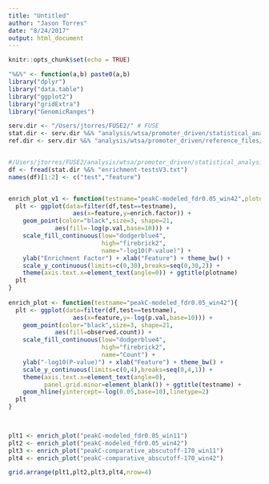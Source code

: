 ```yaml
---
title: "Untitled"
author: "Jason Torres"
date: "8/24/2017"
output: html_document
---
```


```r
knitr::opts_chunk$set(echo = TRUE)
```



```r

"%&%" <- function(a,b) paste0(a,b)
library("dplyr")
library("data.table")
library("ggplot2")
library("gridExtra")
library("GenomicRanges")

serv.dir <- "/Users/jtorres/FUSE2/" # FUSE
stat.dir <- serv.dir %&% "analysis/wtsa/promoter_driven/statistical_analysis/" #"projects/wtsa/promoter_driven/statistical_analysis/"
ref.dir <- serv.dir %&% "analysis/wtsa/promoter_driven/reference_files/" # "projects/wtsa/promoter_driven/reference_files/"



```


```r

#/Users/jtorres/FUSE2/analysis/wtsa/promoter_driven/statistical_analysis/enrichment-testsV3.txt 
df <- fread(stat.dir %&% "enrichment-testsV3.txt")
names(df)[1:2] <- c("test","feature")


enrich_plot_v1 <- function(testname="peakC-modeled_fdr0.05_win42",plotname="test"){
  plt <- ggplot(data=filter(df,test==testname),
                  aes(x=feature,y=enrich.factor)) + 
    geom_point(color="black",size=3, shape=21, 
             aes(fill=-log(p.val,base=10))) +
    scale_fill_continuous(low="dodgerblue4",
                          high="firebrick2",
                          name="-log10(P-value)") + 
    ylab("Enrichment Factor") + xlab("Feature") + theme_bw() + 
    scale_y_continuous(limits=c(0,30),breaks=seq(0,30,2)) + 
    theme(axis.text.x=element_text(angle=0)) + ggtitle(plotname)
  plt
}
  
enrich_plot <- function(testname="peakC-modeled_fdr0.05_win42"){
  plt <- ggplot(data=filter(df,test==testname),
                  aes(x=feature,y=-log(p.val,base=10))) + 
    geom_point(color="black",size=3, shape=21, 
             aes(fill=observed.count)) +
    scale_fill_continuous(low="dodgerblue4",
                          high="firebrick2",
                          name="Count") + 
    ylab("-log10(P-value)") + xlab("Feature") + theme_bw() + 
    scale_y_continuous(limits=c(0,4),breaks=seq(0,4,1)) + 
    theme(axis.text.x=element_text(angle=0),
          panel.grid.minor=element_blank()) + ggtitle(testname) +
    geom_hline(yintercept=-log(0.05,base=10),linetype=2)
  plt
}
  


plt1 <- enrich_plot("peakC-modeled_fdr0.05_win11")
plt2 <- enrich_plot("peakC-modeled_fdr0.05_win42")
plt3 <- enrich_plot("peakC-comparative_abscutoff-170_win11")
plt4 <- enrich_plot("peakC-comparative_abscutoff-170_win42")

grid.arrange(plt1,plt2,plt3,plt4,nrow=4)
  
```


